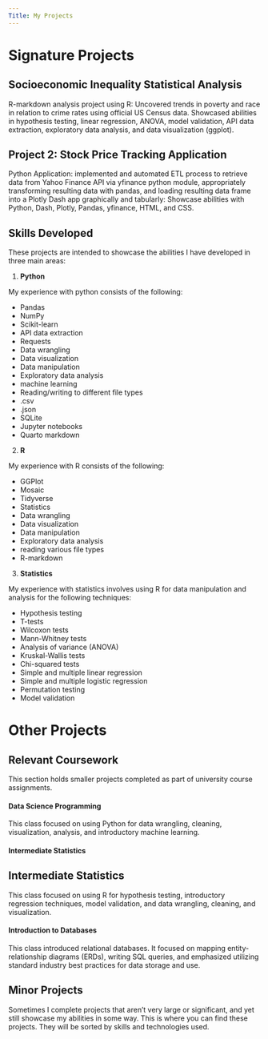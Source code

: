 ```yaml
---
Title: My Projects
---
```


# Signature Projects

## Socioeconomic Inequality Statistical Analysis

R-markdown analysis project using R: Uncovered trends in poverty and race in relation to crime rates using official US Census data. Showcased abilities in hypothesis testing, linear regression, ANOVA, model validation, API data extraction, exploratory data analysis, and data visualization (ggplot).

## Project 2: Stock Price Tracking Application

Python Application: implemented and automated ETL process to retrieve data from Yahoo Finance API via yfinance python module, appropriately transforming resulting data with pandas, and loading resulting data frame into a Plotly Dash app graphically and tabularly: Showcase abilities with Python, Dash, Plotly, Pandas, yfinance, HTML, and CSS.

## Skills Developed
These projects are intended to showcase the abilities I have developed in three main areas:

1. __Python__

My experience with python consists of the following:

- Pandas
- NumPy
- Scikit-learn
- API data extraction
- Requests
- Data wrangling
- Data visualization
- Data manipulation
- Exploratory data analysis
- machine learning
- Reading/writing to different file types
- .csv
- .json
- SQLite
- Jupyter notebooks
- Quarto markdown

2. __R__

My experience with R consists of the following:

- GGPlot
- Mosaic
- Tidyverse
- Statistics
- Data wrangling
- Data visualization
- Data manipulation
- Exploratory data analysis
- reading various file types
- R-markdown


3. __Statistics__

My experience with statistics involves using R for data manipulation and analysis for the following techniques:

- Hypothesis testing
- T-tests
- Wilcoxon tests
- Mann-Whitney tests
- Analysis of variance (ANOVA)
- Kruskal-Wallis tests
- Chi-squared tests
- Simple and multiple linear regression
- Simple and multiple logistic regression
- Permutation testing
- Model validation



# Other Projects

## Relevant Coursework

This section holds smaller projects completed as part of university course assignments.

::: {.panel-tabset }

#### Data Science Programming

This class focused on using Python for data wrangling, cleaning, visualization, analysis, and introductory machine learning.

#### Intermediate Statistics

## Intermediate Statistics

This class focused on using R for hypothesis testing, introductory regression techniques, model validation, and data wrangling, cleaning, and visualization.

#### Introduction to Databases

This class introduced relational databases. It focused on mapping entity-relationship diagrams (ERDs), writing SQL queries, and emphasized utilizing standard industry best practices for data storage and use. 

:::

## Minor Projects

Sometimes I complete projects that aren't very large or significant, and yet still showcase my abilities in some way. This is where you can find these projects. They will be sorted by skills and technologies used.